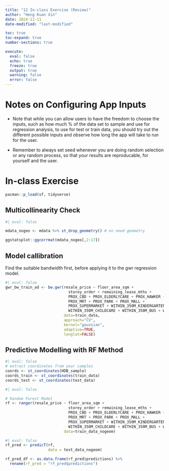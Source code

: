 ```yaml
---
title: "12 In-class Exercise (Review)"
author: "Heng Kuan Xin"
date: 2024-11-11
date-modified: "last-modified"

toc: true
toc-expand: true
number-sections: true

execute:
  eval: false
  echo: true
  freeze: true
  output: true
  warning: false
  error: false
---
```


# Notes on Configuring App Inputs

-   Note that while you can allow users to have the freedom to choose the inputs, such as how much % of the data set to sample and use for regression analysis, to use for test or train data, you should try out the different possible inputs and observe how long the app will take to run for the user.

-   Remember to always set seed whenever you are doing random selection or any random process, so that your results are reproducable, for yourself and the user.

# In-class Exercise

```r
pacman::p_load(sf, tidyverse)
```

## Multicollinearity Check

```r
#| eval: false

mdata_nogeo <- mdata %>% st_drop_geometry() # no need geometry

ggstatsplot::ggcorrmat(mdata_nogeo[,2:17])
```

## Model callibration

Find the suitable bandwidth first, before applying it to the gwr regression model.

```r
#| eval: false
gwr_bw_train_ad <- bw.gwr(resale_price ~ floor_area_sqm +
                            storey_order + remaining_lease_mths +
                            PROX_CBD + PROX_ELDERLYCARE + PROX_HAWKER +
                            PROX_MRT + PROX_PARK + PROX_MALL +
                            PROX_SUPERMARKET + WITHIN_350M_KINDERGARTEN +
                            WITHIN_350M_CHILDCARE + WITHIN_350M_BUS + WITHIN_1KM_PRISCH,
                          data=train_data,
                          approach="CV",
                          kernel="gaussian",
                          adaptive=TRUE,
                          longlat=FALSE)
```

## Predictive Modelling with RF Method

```r
#| eval: false
# extract coordinates from your samples
coords <- st_coordinates(HDB_sample)
coords_train <- st_coordinates(train_data)
coords_test <- st_coordinates(test_data)
```

```r
#| eval: false

# Random Forest Model
rf <- ranger(resale_price ~ floor_area_sqm +
                            storey_order + remaining_lease_mths +
                            PROX_CBD + PROX_ELDERLYCARE + PROX_HAWKER +
                            PROX_MRT + PROX_PARK + PROX_MALL +
                            PROX_SUPERMARKET + WITHIN_350M_KINDERGARTEN +
                            WITHIN_350M_CHILDCARE + WITHIN_350M_BUS + WITHIN_1KM_PRISCH,
                          data=train_data_nogeom)
```

```r
#| eval: false
rf_pred <- predicT(rf,
                   data = test_data_nogeom)

rf_pred_df <- as.data.frame(rf_pred$predictions) %>%
  rename(rf_pred = "rf_pred$predictions")
```

```r

```
